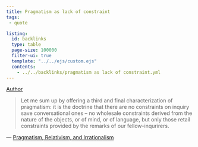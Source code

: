 ```yaml
---
title: Pragmatism as lack of constraint
tags:
 - quote

listing:
  id: backlinks
  type: table
  page-size: 100000
  filter-ui: true
  template: "../../ejs/custom.ejs"
  contents:
    - ../../backlinks/pragmatism as lack of constraint.yml
---
```


[Author](/docs/phil/Richard Rorty.html)

> Let me sum up by offering a third and final characterization of pragmatism: it is the doctrine that there are no constraints on inquiry save conversational ones -- no wholesale constraints derived from the nature of the objects, or of mind, or of language, but only those retail constraints provided by the remarks of our fellow-inqurirers.

 — [Pragmatism, Relativism, and Irrationalism](/docs/phil/Pragmatism, Relativism, and Irrationalism.html)